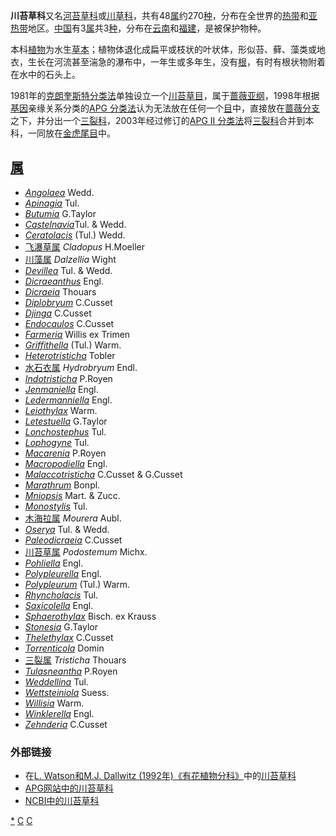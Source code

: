 {{Automatic taxobox
| taxon = Podostemaceae
| image = Podostemaceae.jpg
| image_caption = 
| authority = [[Louis_Claude_Richard|Rich.]] ex Kunth, 1816
| subdivision_ranks = [[属|属]]
| subdivision = 
参见正文
}}
'''川苔草科'''又名[[河苔草科|河苔草科]]或[[川草科|川草科]]，共有48[[属|属]]约270[[种|种]]，分布在全世界的[[热带|热带]]和[[亚热带|亚热带]]地区。[[中国|中国]]有3[[属|属]]共3[[种|种]]，分布在[[云南|云南]]和[[福建|福建]]，是被保护物种。

本科[[植物|植物]]为水生[[草本|草本]]；植物体退化成扁平或枝状的叶状体，形似苔、藓、藻类或地衣，生长在河流甚至湍急的瀑布中，一年生或多年生，没有[[根|根]]，有时有根状物附着在水中的石头上。

1981年的[[克朗奎斯特分类法|克朗奎斯特分类法]]单独设立一个[[川苔草目|川苔草目]]，属于[[蔷薇亚纲|蔷薇亚纲]]，1998年根据[[基因|基因]]亲缘关系分类的[[APG_分类法|APG 分类法]]认为无法放在任何一个[[目_(生物)|目]]中，直接放在[[蔷薇分支|蔷薇分支]]之下，并分出一个[[三裂科|三裂科]]，2003年经过修订的[[APG_II_分类法|APG II 分类法]]将[[三裂科|三裂科]]合并到本科，一同放在[[金虎尾目|金虎尾目]]中。

== [[属|属]] ==
* ''[[Angolaea|Angolaea]]'' Wedd.
* ''[[Apinagia|Apinagia]]'' Tul.
* ''[[Butumia|Butumia]]'' G.Taylor
* ''[[Castelnavia|Castelnavia]] ''Tul. & Wedd.
* ''[[Ceratolacis|Ceratolacis]]'' (Tul.) Wedd.
* [[飞瀑草属|飞瀑草属]] ''Cladopus'' H.Moeller
* [[川藻属|川藻属]] ''Dalzellia'' Wight
* ''[[Devillea|Devillea]]'' Tul. & Wedd.
* ''[[Dicraeanthus|Dicraeanthus]]'' Engl.
* ''[[Dicraeia|Dicraeia]]'' Thouars
* ''[[Diplobryum|Diplobryum]]'' C.Cusset
* ''[[Djinga|Djinga]]'' C.Cusset
* ''[[Endocaulos|Endocaulos]]'' C.Cusset
* ''[[Farmeria|Farmeria]]'' Willis ex Trimen
* ''[[Griffithella|Griffithella]]'' (Tul.) Warm.
* ''[[Heterotristicha|Heterotristicha]]'' Tobler
* [[水石衣属|水石衣属]] ''Hydrobryum'' Endl.
* ''[[Indotristicha|Indotristicha]]'' P.Royen
* ''[[Jenmaniella|Jenmaniella]]'' Engl.
* ''[[Ledermanniella|Ledermanniella]]'' Engl.
* ''[[Leiothylax|Leiothylax]]'' Warm.
* ''[[Letestuella|Letestuella]]'' G.Taylor
* ''[[Lonchostephus|Lonchostephus]]'' Tul.
* ''[[Lophogyne|Lophogyne]]'' Tul.
* ''[[Macarenia|Macarenia]]'' P.Royen
* '' [[Macropodiella|Macropodiella]]'' Engl.
* ''[[Malaccotristicha|Malaccotristicha]]'' C.Cusset & G.Cusset
* ''[[Marathrum|Marathrum]]'' Bonpl.
* ''[[Mniopsis|Mniopsis]]'' Mart. & Zucc.
* ''[[Monostylis|Monostylis]]'' Tul.
* [[木海拉属|木海拉属]] ''Mourera'' Aubl.
* ''[[Oserya|Oserya]]'' Tul. & Wedd.
* ''[[Paleodicraeia|Paleodicraeia]]'' C.Cusset
* [[川苔草属|川苔草属]] ''Podostemum'' Michx.
* ''[[Pohliella|Pohliella]]'' Engl.
* ''[[Polypleurella|Polypleurella]]'' Engl.
* ''[[Polypleurum|Polypleurum]]'' (Tul.) Warm.
* ''[[Rhyncholacis|Rhyncholacis]]'' Tul.
* ''[[Saxicolella|Saxicolella]]'' Engl.
* ''[[Sphaerothylax|Sphaerothylax]]'' Bisch. ex Krauss
* ''[[Stonesia|Stonesia]]'' G.Taylor
* ''[[Thelethylax|Thelethylax]]'' C.Cusset
* ''[[Torrenticola|Torrenticola]]'' Domin
* [[三裂属|三裂属]] ''Tristicha'' Thouars
* ''[[Tulasneantha|Tulasneantha]]'' P.Royen
* ''[[Weddellina|Weddellina]]'' Tul.
* ''[[Wettsteiniola|Wettsteiniola]]'' Suess.
* ''[[Willisia|Willisia]]'' Warm.
* ''[[Winklerella|Winklerella]]'' Engl.
* ''[[Zehnderia|Zehnderia]]'' C.Cusset

=== 外部链接 ===
* 在[https://web.archive.org/web/20070103200438/http://delta-intkey.com/angio/ L. Watson和M.J. Dallwitz (1992年)《有花植物分科》]中的[http://delta-intkey.com/angio/www/podostem.htm 川苔草科]
* [http://www.mobot.org/MOBOT/Research/APWeb/orders/Malpighialesweb.htm APG网站中的川苔草科] {{Wayback|url=http://www.mobot.org/MOBOT/Research/APWeb/orders/Malpighialesweb.htm |date=20160819193205 }}
* [http://www.ncbi.nlm.nih.gov/Taxonomy/Browser/wwwtax.cgi?lin=s&p=has_linkout&id=51590 NCBI中的川苔草科] {{Wayback|url=http://www.ncbi.nlm.nih.gov/Taxonomy/Browser/wwwtax.cgi?lin=s&p=has_linkout&id=51590 |date=20210419172628 }}
{{Taxonbar|from=Q132061}}

{{DEFAULTSORT:Podostemaceae}}
[[Category:川苔草科|*]]
[[Category:植物科名|C]]
[[Category:金虎尾目|C]]